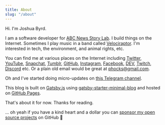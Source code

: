```yaml
---
title: About
slug: "/about"
---
```


Hi. I'm Joshua Byrd.

I am a software developer for [ABC News Story Lab](https://news.abc.net.au). I build things on the Internet. Sometimes I play music in a band called [Velociraptor](https://open.spotify.com/artist/2oaH5gF2m6OPgZ3vuEUrPH). I'm interested in tech, the environment, and animal rights, etc.

You can find me at various places on the Internet including [Twitter](https://twitter.com/phocks), [YouTube](https://www.youtube.com/channel/UCdFaHY7gBbp9m9xGF0mwqFg), [Snapchat](https://www.snapchat.com/add/phocksx), [Tumblr](http://phocks.tumblr.com), [GitHub](https://github.com/phocks), [Instagram](http://instagram.com/phocks), [Facebook](https://facebook.com/phocks), [DEV](https://dev.to/phocks), [Twitch](https://twitch.tv/phocksx), [Discord](https://discord.gg/EP4K7YsNtc) etc. Or a plain old email would be great at [phocks@gmail.com](mailto:phocks@gmail.com).

Oh and I've started doing micro-updates on [this Telegram channel](https://t.me/s/joshuabyrd).

This blog is built on [Gatsby.js](https://www.gatsbyjs.com/) using [gatsby-starter-minimal-blog](https://github.com/LekoArts/gatsby-starter-minimal-blog) and hosted on [GitHub Pages](https://pages.github.com/).

That's about it for now. Thanks for reading.

... oh yeah if you have a kind heart and a dollar you can <a href="https://github.com/sponsors/phocks">sponsor my open source projects</a> on GitHub 🙏
